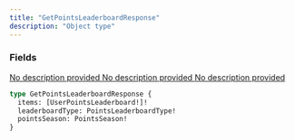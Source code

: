 ```yaml
---
title: "GetPointsLeaderboardResponse"
description: "Object type"
---
```


### Fields

<a href="/api-reference/types/userpointsleaderboard">
  <ResponseField name="items" type="[UserPointsLeaderboard!]!" required>
    No description provided
  </ResponseField>
</a>

<a href="/api-reference/types/pointsleaderboardtype">
  <ResponseField name="leaderboardType" type="PointsLeaderboardType!" required>
    No description provided
  </ResponseField>
</a>

<a href="/api-reference/types/pointsseason">
  <ResponseField name="pointsSeason" type="PointsSeason!" required>
    No description provided
  </ResponseField>
</a>


```graphql GetPointsLeaderboardResponse
type GetPointsLeaderboardResponse {
  items: [UserPointsLeaderboard!]!
  leaderboardType: PointsLeaderboardType!
  pointsSeason: PointsSeason!
}
```
